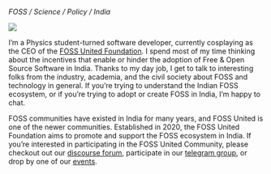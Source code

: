 *FOSS / Science / Policy / India*

::: {.column-margin}
![](images/casual.jpeg){fig-alt="A picture of me, Poruri Sai Rahul"}
:::

I'm a Physics student-turned software developer, currently cosplaying as the CEO of the
[FOSS United Foundation](https://fossunited.org). I spend most of my time thinking
about the incentives that enable or hinder the adoption of Free & Open Source Software in India.
Thanks to my day job, I get to talk to interesting folks from the industry, academia, and the civil
society about FOSS and technology in general. If you're trying to understand the Indian FOSS
ecosystem, or if you're trying to adopt or create FOSS in India, I'm happy to chat.

FOSS communities have existed in India for many years, and FOSS United is one of the newer
communities. Established in 2020, the FOSS United Foundation aims to promote and support the FOSS
ecosystem in India. If you're interested in participating in the FOSS United Community, please
checkout out our [discourse forum](https://forum.fossunited.org), participate in our
[telegram group](https://t.me/fossunited), or drop by one of our
[events](https://fossunited.org/events/timeline).

